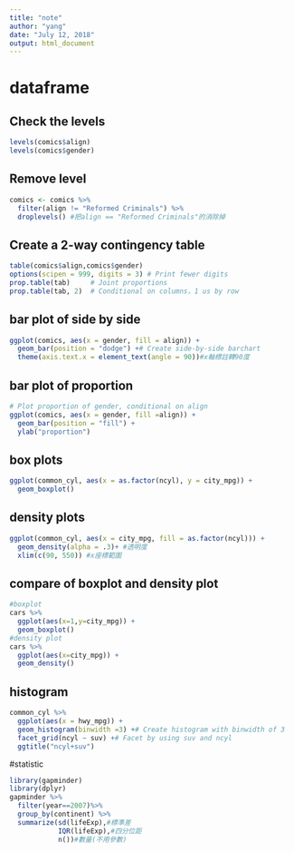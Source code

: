 ```yaml
---
title: "note"
author: "yang"
date: "July 12, 2018"
output: html_document
---
```


# dataframe
## Check the levels 
```r
levels(comics$align)
levels(comics$gender)
```
## Remove level
```r
comics <- comics %>%
  filter(align != "Reformed Criminals") %>% 
  droplevels() #把align == "Reformed Criminals"的消除掉
```
## Create a 2-way contingency table
```r
table(comics$align,comics$gender)
options(scipen = 999, digits = 3) # Print fewer digits
prop.table(tab)     # Joint proportions
prop.table(tab, 2)  # Conditional on columns，1 us by row
```
## bar plot of side by side
```r
ggplot(comics, aes(x = gender, fill = align)) + 
  geom_bar(position = "dodge") +# Create side-by-side barchart
  theme(axis.text.x = element_text(angle = 90))#x軸標註轉90度
```
## bar plot of proportion
```r
# Plot proportion of gender, conditional on align
ggplot(comics, aes(x = gender, fill =align)) + 
  geom_bar(position = "fill") +
  ylab("proportion")
```
## box plots 
```r
ggplot(common_cyl, aes(x = as.factor(ncyl), y = city_mpg)) +
  geom_boxplot()
```
##  density plots 
```r
ggplot(common_cyl, aes(x = city_mpg, fill = as.factor(ncyl))) +
  geom_density(alpha = .3)+ #透明度
  xlim(c(90, 550)) #x座標範圍
```
## compare of boxplot and density plot
```r
#boxplot
cars %>%
  ggplot(aes(x=1,y=city_mpg)) +
  geom_boxplot()
#density plot
cars %>%
  ggplot(aes(x=city_mpg)) +
  geom_density()
```
## histogram
```r
common_cyl %>%
  ggplot(aes(x = hwy_mpg)) +
  geom_histogram(binwidth =3) +# Create histogram with binwidth of 3
  facet_grid(ncyl ~ suv) +# Facet by using suv and ncyl
  ggtitle("ncyl+suv")
```
#statistic
```r
library(gapminder)
library(dplyr)
gapminder %>%
  filter(year==2007)%>%
  group_by(continent) %>%
  summarize(sd(lifeExp),#標準差
            IQR(lifeExp),#四分位距
            n())#數量(不用參數)
```
